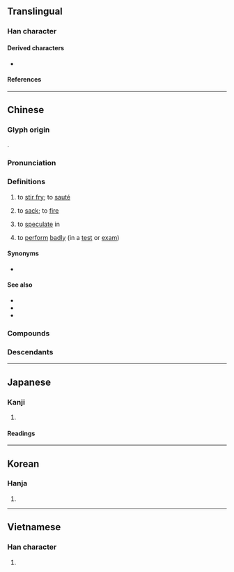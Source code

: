 {{character info}}
==Translingual==

===Han character===
{{Han char|rn=86|rad=火|as=04|sn=8|four=99820|canj=FFH|ids=⿰火少}}

====Derived characters====
* {{l|mul|[[𫷴]]}}

====References====
{{Han ref|kx=0667.170|dkj=18915|dj=1076.250|hdz=32191.150|uh=7092}}

----

==Chinese==
{{zh-forms}}

===Glyph origin===
{{Han etym}}
{{Han compound|火|少|ls=psc|c1=s|c2=p}}.

===Pronunciation===
{{zh-pron
|m=chǎo
|m-s=cao3
|c=caau2
|h=pfs=chháu
|mn=chhá/chháu
|mn_note=chhá - vernacular; chháu - literary
|mn-t=ca2
|w=2tshau
|mc=y
|oc=y
|cat=v
}}

===Definitions===
{{zh-hanzi}}

# to [[stir fry]]; to [[sauté]]
# {{lb|zh|slang}} to [[sack]]; to [[fire]]
# {{lb|zh|Cantonese}} to [[speculate]] in
#: {{zh-x|炒 股票{piu3}|to '''speculate''' in stocks|C}}
# {{lb|zh|Hong Kong Cantonese}} to [[perform]] [[badly]] (in a [[test]] or [[exam]])
#: {{zh-x|我 炒 咗 琴日 份 數學 考試。|I '''screwed up''' my maths exam yesterday.|C}}

====Synonyms====
* {{sense|to sack}}
{{zh-syn-saurus|解僱}}

====See also====
* {{zh-l|煸}}
* {{zh-l|煎}}
* {{zh-l|炸|tr=zhá}}

===Compounds===
{{zh-der|炒菜|炒飯|炒肝|炒鍋|炒匯|炒貨|炒家|炒冷飯|炒買炒賣|炒米|炒麵|炒勺|炒魷魚|炒作|廣東炒麵|拗彆攪炒|炒冰|炒刺|炒咬|炒地皮|炒栗子|炒米粉|炒肝兒|炒股票|炒蛋|炒豆兒|炒買|炒賣|炒鐵|炒麵塊子|烘炒|煎炒|番茄炒蛋|瞎炒蛋|糖炒栗子|鬧炒|攬炒}}

===Descendants===
{{CJKV||しょう|j2=そう|초|xào}}

{{zh-cat|Intermediate}}

----

==Japanese==

===Kanji===
{{ja-kanji|grade=|rs=火04}}

# {{rfdef|ja|sort=火04}}

====Readings====
{{ja-readings
|goon=しょう
|kanon=そう
|kun=い-る, いた-める
}}

----

==Korean==

===Hanja===
{{ko-hanja|hangeul=초|eumhun=|rv=cho|mr=ch'o|y=cho}}

# {{rfdef|ko|sort=火04}}

----

==Vietnamese==

===Han character===
{{vi-hantu|[[sao]], [[xào]], [[xáo]]|rs=火04}}

# {{rfdef|vi|sort=火04}}